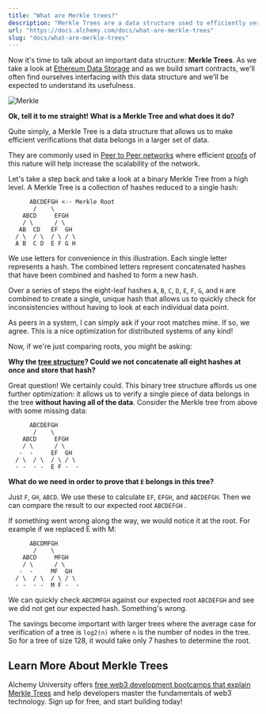 ```yaml
---
title: "What are Merkle trees?"
description: "Merkle Trees are a data structure used to efficiently verify that data belongs in a larger set of data. They are commonly used in Peer to Peer networks to increase scalability."
url: "https://docs.alchemy.com/docs/what-are-merkle-trees"
slug: "docs/what-are-merkle-trees"
---
```


Now it's time to talk about an important data structure: **Merkle Trees**. As we take a look at [Ethereum Data Storage](/docs/what-is-ethereum) and as we build smart contracts, we'll often find ourselves interfacing with this data structure and we'll be expected to understand its usefulness.

![Merkle](0*u_iZPUmvLRtRvj-1.png)

**Ok, tell it to me straight! What is a Merkle Tree and what does it do?**

Quite simply, a Merkle Tree is a data structure that allows us to make efficient verifications that data belongs in a larger set of data.

They are commonly used in [Peer to Peer networks](/docs/what-are-blockchain-networks) where efficient [proofs](/docs/proof-of-work) of this nature will help increase the scalability of the network.

Let's take a step back and take a look at a binary Merkle Tree from a high level. A Merkle Tree is a collection of hashes reduced to a single hash:

```
      ABCDEFGH <-- Merkle Root
       /    \
    ABCD     EFGH
    / \      / \
   AB  CD   EF  GH
  / \  / \  / \ / \
  A B  C D  E F G H
```

We use letters for convenience in this illustration. Each single letter represents a hash. The combined letters represent concatenated hashes that have been combined and hashed to form a new hash.

Over a series of steps the eight-leaf hashes `A`, `B`, `C`, `D`, `E`, `F`, `G`, and `H` are combined to create a single, unique hash that allows us to quickly check for inconsistencies without having to look at each individual data point.

As peers in a system, I can simply ask if your root matches mine. If so, we agree. This is a nice optimization for distributed systems of any kind!

Now, if we're just comparing roots, you might be asking:

**Why the [tree structure](/docs/tree-data-structures)? Could we not concatenate all eight hashes at once and store that hash?**

Great question! We certainly could. This binary tree structure affords us one further optimization: it allows us to verify a single piece of data belongs in the tree **without having all of the data**. Consider the Merkle tree from above with some missing data:

```
      ABCDEFGH
       /    \
    ABCD     EFGH
    / \      / \
   -  -     EF  GH
  / \  / \  / \ / \
  - -  - -  E F -  -
```

**What do we need in order to prove that `E` belongs in this tree?**

Just `F`, `GH`, `ABCD`. We use these to calculate `EF`, `EFGH`, and `ABCDEFGH`. Then we can compare the result to our expected root `ABCDEFGH` .

If something went wrong along the way, we would notice it at the root. For example if we replaced E with M:

```
      ABCDMFGH
       /    \
    ABCD     MFGH
    / \      / \
   -  -     MF  GH
  / \  / \  / \ / \
  - -  - -  M F -  -
```

We can quickly check `ABCDMFGH` against our expected root `ABCDEFGH` and see we did not get our expected hash. Something's wrong.

The savings become important with larger trees where the average case for verification of a tree is `log2(n)` where `n` is the number of nodes in the tree. So for a tree of size 128, it would take only 7 hashes to determine the root.

## Learn More About Merkle Trees

Alchemy University offers [free web3 development bootcamps that explain Merkle Trees](https://university.alchemy.com/ethereum) and help developers master the fundamentals of web3 technology. Sign up for free, and start building today!
